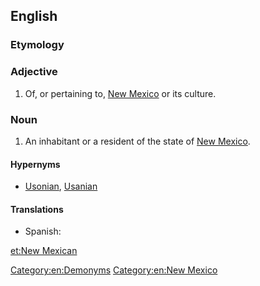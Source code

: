 ==English==

===Etymology===
{{suffix|New Mexico|an}}

===Adjective===
{{en-adj|-}}

# Of, or pertaining to, [[New Mexico]] or its culture.

===Noun===
{{en-noun|head=[[New]] [[Mexican]]}}

# An inhabitant or a resident of the state of [[New Mexico]].

====Hypernyms====
* [[Usonian]], [[Usanian]]

====Translations====
{{trans-top|an inhabitant or a resident of the state of New Mexico}}
* Spanish: {{t|es|nuevo mexicano|m}}
{{trans-mid}}
{{trans-bottom}}

[[Category:en:Demonyms]]
[[Category:en:New Mexico]]

[[et:New Mexican]]